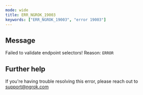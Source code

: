 ```yaml
---
mode: wide
title: ERR_NGROK_19003
keywords: ["ERR_NGROK_19003", "error 19003"]
---
```


## Message

Failed to validate endpoint selectors! Reason: `ERROR`

## Further help

If you're having trouble resolving this error, please reach out to [support@ngrok.com](mailto:support@ngrok.com?subject=Help%20with%20ERR_NGROK_19003)
